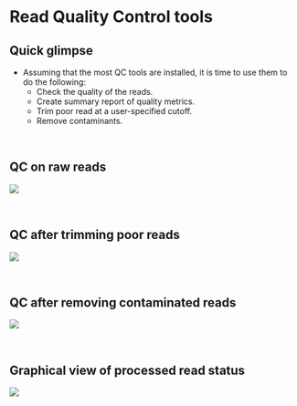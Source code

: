 # Read Quality Control tools

## Quick glimpse
- Assuming that the most QC tools are installed, it is time to use them to do the following:
  - Check the quality of the reads.
  - Create summary report of quality metrics.
  - Trim poor read at a user-specified cutoff.
  - Remove contaminants.

<br>

## QC on raw reads
![](results/qc/multiqc1/multiqc_plots/svg/mqc_fastqc_per_base_sequence_quality_plot_1.svg)

<br>

## QC after trimming poor reads
![](results/qc/multiqc2/multiqc_plots/svg/mqc_fastqc_per_base_sequence_quality_plot_1.svg)

<br>

## QC after removing contaminated reads
![](results/qc/multiqc2/multiqc_plots/svg/mqc_fastqc_per_base_sequence_quality_plot_1.svg)

<br>

## Graphical view of processed read status

![](images/qc_hist.svg)

